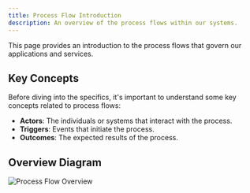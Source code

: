 ```yaml
---
title: Process Flow Introduction
description: An overview of the process flows within our systems.
---
```


This page provides an introduction to the process flows that govern our applications and services.

## Key Concepts

Before diving into the specifics, it's important to understand some key concepts related to process flows:

- **Actors**: The individuals or systems that interact with the process.
- **Triggers**: Events that initiate the process.
- **Outcomes**: The expected results of the process.

## Overview Diagram

![Process Flow Overview](https://images.unsplash.com/photo-1595843102703-96f6a6580cd1?w=600)
